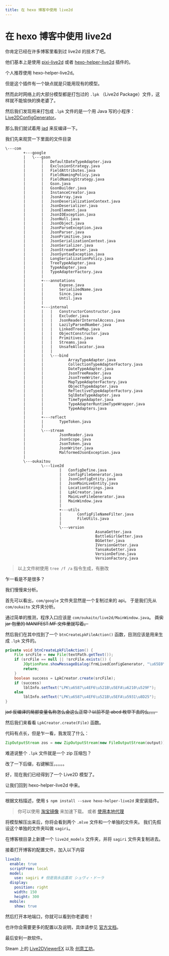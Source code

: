 ```yaml
---
title: 在 hexo 博客中使用 live2d
---
```


# 在 hexo 博客中使用 live2d


<Metadata author="swwind" time="2018-3-16" tags="hexo,live2d" />

你肯定已经在许多博客里看到过 live2d 的技术了吧。

他们基本上是使用 [pixi-live2d][pixi-live2d] 或者 [hexo-helper-live2d][hexo-helper-live2d] 插件的。

个人推荐使用 hexo-helper-live2d。

但是这个插件有一个缺点就是只能用现有的模型。

然而此时网络上的大部分模型都是打包过的 `.lpk` （Live2d Package）文件<span class="truth" title="你在想什么">，这样就不能愉快的换老婆了</span>。

然后我们发现用来打包成 `.lpk` 文件的是一个用 Java 写的小程序：[Live2DConfigGenerator][Live2DConfigGenerator]。

那么我们就试着用 [jad][jad] 来反编译一下。

我们先来观赏一下里面的文件目录

```
\---com
		+---google
		|   \---gson
		|       |   DefaultDateTypeAdapter.java
		|       |   ExclusionStrategy.java
		|       |   FieldAttributes.java
		|       |   FieldNamingPolicy.java
		|       |   FieldNamingStrategy.java
		|       |   Gson.java
		|       |   GsonBuilder.java
		|       |   InstanceCreator.java
		|       |   JsonArray.java
		|       |   JsonDeserializationContext.java
		|       |   JsonDeserializer.java
		|       |   JsonElement.java
		|       |   JsonIOException.java
		|       |   JsonNull.java
		|       |   JsonObject.java
		|       |   JsonParseException.java
		|       |   JsonParser.java
		|       |   JsonPrimitive.java
		|       |   JsonSerializationContext.java
		|       |   JsonSerializer.java
		|       |   JsonStreamParser.java
		|       |   JsonSyntaxException.java
		|       |   LongSerializationPolicy.java
		|       |   TreeTypeAdapter.java
		|       |   TypeAdapter.java
		|       |   TypeAdapterFactory.java
		|       |
		|       +---annotations
		|       |       Expose.java
		|       |       SerializedName.java
		|       |       Since.java
		|       |       Until.java
		|       |
		|       +---internal
		|       |   |   ConstructorConstructor.java
		|       |   |   Excluder.java
		|       |   |   JsonReaderInternalAccess.java
		|       |   |   LazilyParsedNumber.java
		|       |   |   LinkedTreeMap.java
		|       |   |   ObjectConstructor.java
		|       |   |   Primitives.java
		|       |   |   Streams.java
		|       |   |   UnsafeAllocator.java
		|       |   |
		|       |   \---bind
		|       |           ArrayTypeAdapter.java
		|       |           CollectionTypeAdapterFactory.java
		|       |           DateTypeAdapter.java
		|       |           JsonTreeReader.java
		|       |           JsonTreeWriter.java
		|       |           MapTypeAdapterFactory.java
		|       |           ObjectTypeAdapter.java
		|       |           ReflectiveTypeAdapterFactory.java
		|       |           SqlDateTypeAdapter.java
		|       |           TimeTypeAdapter.java
		|       |           TypeAdapterRuntimeTypeWrapper.java
		|       |           TypeAdapters.java
		|       |
		|       +---reflect
		|       |       TypeToken.java
		|       |
		|       \---stream
		|               JsonReader.java
		|               JsonScope.java
		|               JsonToken.java
		|               JsonWriter.java
		|               MalformedJsonException.java
		|
		\---oukaitou
				\---live2d
						|   ConfigDefine.java
						|   ConfigFileGenerator.java
						|   JsonConfigEntity.java
						|   JsonMainLveEntity.java
						|   LocationStrings.java
						|   LpkCreator.java
						|   MainLveFileGenerator.java
						|   MainWindow.java
						|
						+---utils
						|       ConfigFileNameFilter.java
						|       FileUtils.java
						|
						\---version
										AsunaGetter.java
										BattleGirlGetter.java
										BGGetter.java
										IVersionGetter.java
										TansakuGetter.java
										VersionDefine.java
										VersionFactory.java
```

> 以上文件树使用 `tree /f /a` 指令生成，有删改

乍一看是不是很多？

我们慢慢来分析。

首先可以看出，`com/google` 文件夹显然是一个复制过来的 api。
于是我们先从 `com/oukaito` 文件夹分析。

通过简单的推测，程序入口应该是 `com/oukaito/live2d/MainWindow.java`。
~~其实 jar 包里的 MANIFEST.MF 文件里就写着。~~

然后我们在其中找到了一个 `btnCreateLpkFileAction()` 函数，目测应该是用来生成 `.lpk` 文件的。

```java
private void btnCreateLpkFileAction() {
	File srcFile = new File(textPath.getText());
	if (srcFile == null || !srcFile.exists()) {
		JOptionPane.showMessageDialog(frmLivedConfigGenerator, "\u65E0\u6548\u6587\u4EF6\u8DEF\u5F84");
		return;
	}
	boolean success = LpkCreator.create(srcFile);
	if (success)
		lblInfo.setText("LPK\u6587\u4EF6\u521B\u5EFA\u6210\u529F");
	else
		lblInfo.setText("LPK\u6587\u4EF6\u521B\u5EFA\u5931\u8D25");
}
```

~~jad 反编译的局部变量名称怎么会这么正常？以前不是 abcd 枚举下去的么。。。~~

然后我们来看看 `LpkCreator.create(File)` 函数。

代码有点长，但是乍一看，我发现了什么：

```java
ZipOutputStream zos = new ZipOutputStream(new FileOutputStream(output));
```

难道说整个 `.lpk` 文件就是一个 zip 压缩包？

改了一下后缀，右键解压，。。。。

好，现在我们已经得到了一个 Live2D 模型了。

让我们回到 hexo-helper-live2d 中来。

---

根据文档描述，使用 `$ npm install --save hexo-helper-live2d` 来安装插件。

> 你可以使用 [淘宝镜像][npm-taobao] 来加速下载。
> 或者 [使用本地代理][socks5]
>
> [npm-taobao]: https://npm.taobao.org/
> [socks5]: https://segmentfault.com/a/1190000002589144

将模型解压出来后，你将会看到两个 `.mlve` 文件和一个单独的文件夹。
我们先假设这个单独的文件夹叫做 `sagiri`。

在博客根目录上新建一个 `live2d_models` 文件夹，并将 `sagiri` 文件夹复制进去。

接着打开博客的配置文件，加入以下内容

```yaml
live2d:
  enable: true
  scriptFrom: local
  model:
    use: sagiri # 但是我永远喜欢 シュヴィ・ドーラ
  display:
    position: right
    width: 150
    height: 300
  mobile:
    show: true
```

然后打开本地端口，你就可以看到你老婆啦！

也许你会需要更多的配置以及说明，具体请参见 [官方文档][hexo-helper-live2d-docs]。

最后安利一款软件。

Steam 上的 [Live2DViewerEX](https://store.steampowered.com/app/616720/Live2DViewerEX/) 以及 [创意工坊](https://steamcommunity.com/app/616720/workshop/)。

[pixi-live2d]: https://github.com/avgjs/pixi-live2d
[hexo-helper-live2d]: https://github.com/EYHN/hexo-helper-live2d
[Live2DConfigGenerator]: https://steamcommunity.com/sharedfiles/filedetails/?id=966461146
[jad]: https://varaneckas.com/jad/
[hexo-helper-live2d-docs]: https://github.com/EYHN/hexo-helper-live2d/blob/master/README.zh-CN.md
